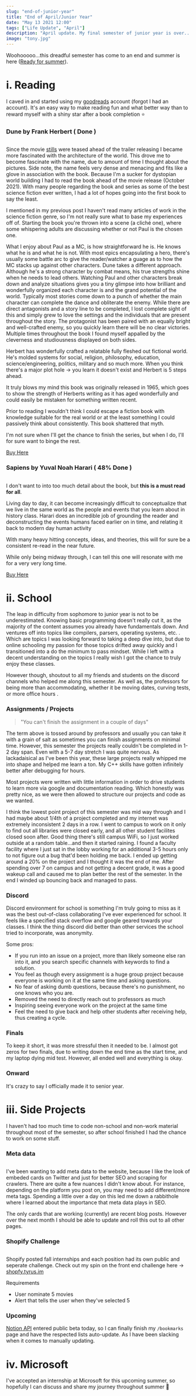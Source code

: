 ```yaml
---
slug: "end-of-junior-year"
title: "End of April/Junior Year"
date: "May 13 2021 12:00"
tags: ["Life Update", "April"]
description: "April update. My final semester of junior year is over... more book reviews and small changes across the website."
image: "tony.jpg"
---
```

Woohooooo...this dreadful semester has come to an end and summer is here ([Ready for summer](https://open.spotify.com/track/3uwDoSjDd5HoLZgEFgxPEF?si=a5a163788d2f45f5)).

# i. Reading

I caved in and started using my [goodreads](https://www.goodreads.com/haustle) account (forgot I had an account). It's an easy way to make reading fun and what better way than to reward myself with a shiny star after a book completion ⭐️

### Dune by Frank Herbert ( Done )

<IMG url="/dune.png" caption="Shared image from the set of `Dune`" width="600px"/>


Since the movie [stills](https://www.vanityfair.com/hollywood/2020/04/behold-dune-an-exclusive-look-at-timothee-chalamet-zendaya-oscar-isaac) were teased ahead of the trailer releasing I became more fascinated with the architecture of the world. This drove me to become fascinate with the name, due to amount of time I thought about the pictures. Side note, the name feels very dense and menacing and fits like a glove in association with the book. Because I'm a sucker for dystopian world building I had to read the book ahead of the movie release (October 2021). With many people regarding the book and series as some of the best science fiction ever written, I had a lot of hopes going into the first book to say the least.

I mentioned in my previous post I haven't read many articles of work in the science fiction genre, so I'm not really sure what to base my experiences off of. Starting the book you're thrown into a scene (a cliché one), where some whispering adults are discussing whether or not Paul is the chosen one.

What I enjoy about Paul as a MC, is how straightforward he is. He knows what he is and what he is not. With most epics encapsulating a hero, there's usually some battle arc to give the reader/watcher a guage as to how the MC stacks up against other characters. Dune takes a different approach. Although he's a strong character by combat means, his true strengths shine when he needs to lead others. Watching Paul and other characters break down and analyze situations gives you a tiny glimpse into how brilliant and wonderfully organized each character is and the grand potential of the world. Typically most stories come down to a punch of whether the main character can complete the dance and obliterate the enemy. While there are direct antagonists and a story line to be completed, I lost complete sight of this and simply grew to love the settings and the individuals that are present throughout the story. The protagonist has been paired with an equally bright and well-crafted enemy, so you quickly learn there will be no clear victories. Multiple times throughout the book I found myself appalled by the cleverness and studiousness displayed on both sides.

Herbert has wonderfully crafted a relatable fully fleshed out fictional world. He's molded systems for social, religion, philosophy, education, science/engineering, politics, military and so much more. When you think there's a major plot hole → you learn it doesn't exist and Herbert is 5 steps ahead.

It truly blows my mind this book was originally released in 1965, which goes to show the strength of Herberts writing as it has aged wonderfully and could easily be mistaken for something written recent.

Prior to reading I wouldn't think I could escape a fiction book with knowledge suitable for the real world or at the least something I could passively think about consistently. This book shattered that myth.

I'm not sure when I'll get the chance to finish the series, but when I do, I'll for sure want to binge the rest.

[Buy Here](https://www.amazon.com/Dune-Chronicles-Book-1/dp/0441013597/ref=sr_1_2?crid=30W3D1WF9I0QD&dchild=1&keywords=dune&qid=1620934438&sprefix=dune%2Caps%2C252&sr=8-2)

### Sapiens by Yuval Noah Harari ( 48% Done )

<IMG url="/huntergather.png"  width="400px" shadow={false}/>


I don't want to into too much detail about the book, but **this is a must read for all**. 

Living day to day, it can become increasingly difficult to conceptualize that we live in the same world as the people and events that you learn about in history class. Harari does an incredible job of grounding the reader and deconstructing the events humans faced earlier on in time, and relating it back to modern day human activity

With many heavy hitting concepts, ideas, and theories, this will for sure be a consistent re-read in the near future.

While only being midway through, I can tell this one will resonate with me for a very very long time.

[Buy Here](https://www.amazon.com/Sapiens-Humankind-Yuval-Noah-Harari/dp/0062316117/ref=sr_1_1?dchild=1&keywords=sapiens&qid=1620937094&sr=8-1)


# ii. School

The leap in difficulty from sophomore to junior year is not to be underestimated. Knowing basic programming doesn't really cut it, as the majority of the content assumes you already have fundamentals down. And ventures off into topics like compilers, parsers, operating systems, etc. . Which are topics I was looking forward to taking a deep dive into, but due to online schooling my passion for those topics drifted away quickly and I transitioned into a do the minimum to pass mindset. While I left with a decent understanding on the topics I really wish I got the chance to truly enjoy these classes.

However though, shoutout to all my friends and students on the discord channels who helped me along this semester.  As well as, the professors for being more than accommodating, whether it be moving dates, curving tests, or more office hours .

### Assignments / Projects

> "You can't finish the assignment in a couple of days"

The term above is tossed around by professors and usually you can take it with a grain of salt as sometimes you can finish assignments on minimal time. However, this semester the projects really couldn't be completed in 1-2 day span. Even with a 5-7 day stretch I was quite nervous. As lackadaisical as I've been this year, these large projects really whipped me into shape and helped me learn a ton. My C++ skills have gotten infinitely better after debugging for hours.

Most projects were written with little information in order to drive students to learn more via google and documentation reading. Which honestly was pretty nice, as we were then allowed to structure our projects and code as we wanted.

I think the lowest point project of this semester was mid way through and I had maybe about 1/4th of a project completed and my internet was extremely inconsistent 2 days in a row. I went to campus to work on it only to find out all libraries were closed early, and all other student facilites closed soon after. Good thing there's still campus WiFi, so I just worked outside at a random table...and then it started raining. I found a faculty facility where I just sat in the lobby working for an additional 3-5 hours only to not figure out a bug that'd been holding me back. I ended up getting around a 20% on the project and I thought it was the end of me. After spending over 7 on campus and not getting a decent grade, it was a good wakeup call and caused me to plan better the rest of the semester. In the end I winded up bouncing back and managed to pass.

### Discord

Discord environment for school is something I'm truly going to miss as it was the best out-of-class collaborating I've ever experienced for school. It feels like a specified stack overflow and google geared towards your classes. I think the thing discord did better than other services the school tried to incorporate, was anonymity.

Some pros:

- If you run into an issue on a project, more than likely someone else ran into it, and you search specific channels with keywords to find a solution.
- You feel as though every assignment is a huge group project because everyone is working on it at the same time and asking questions.
- No fear of asking dumb questions, because there's no punishment, no one knows who you are.
- Removed the need to directly reach out to professors as much
- Inspiring seeing everyone work on the project at the same time
- Feel the need to give back and help other students after receiving help, thus creating a cycle.

### Finals

To keep it short, it was more stressful then it needed to be. I almost got zeros for two finals, due to writing down the end time as the start time, and my laptop dying mid test. However, all ended well and everything is okay.

### Onward

It's crazy to say I officially made it to senior year.

# iii. Side Projects

I haven't had too much time to code non-school and non-work material throughout most of the semester, so after school finished I had the chance to work on some stuff.

### Meta data

<IMG url="/twitter-meta-card-white.png" caption="How links to my blog posts via Twitter look now" width="400px" shadow={false}/>


I've been wanting to add meta data to the website, because I like the look of embeded cards on Twitter and just for better SEO and scraping for crawlers. There are quite a few nuances I didn't know about. For instance, depending on the platform you post on, you may need to add different/more meta tags. Spending a little over a day on this led me down a rabbithole where I learned about the importance that meta data plays in SEO.

The only cards that are working (currently) are recent blog posts. However over the next month I should be able to update and roll this out to all other pages.

### Shopify Challenge

<IMG url="/shopify-challenge-screenshot.png" caption="Screenshot of user libaray after they've selected 5 movies" width="600px"/>


Shopify posted fall internships and each position had its own public and seperate challenge. Check out my spin on the front end challenge here → [shopfy.tyrus.im](https://shopify.tyrus.im/)

Requirements

- User nominate 5 movies
- Alert that tells the user when they've selected 5

### Upcoming

[Notion API](https://developers.notion.com/docs/getting-started) entered public beta today, so I can finally finish my `/bookmarks` page and have the respected lists auto-update. As I have been slacking when it comes to manually updating.

# iv. Microsoft

I've accepted an internship at Microsoft for this upcoming summer, so hopefully I can discuss and share my journey throughout summer 🤞